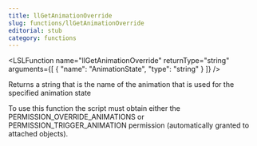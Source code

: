 ```yaml
---
title: llGetAnimationOverride
slug: functions/llGetAnimationOverride
editorial: stub
category: functions
---
```


<LSLFunction
	name="llGetAnimationOverride"
	returnType="string"
	arguments={[
	{
		"name": "AnimationState",
		"type": "string"
	}
]}
/>

Returns a string that is the name of the animation that is used for the specified animation state

To use this function the script must obtain either the PERMISSION_OVERRIDE_ANIMATIONS or PERMISSION_TRIGGER_ANIMATION permission (automatically granted to attached objects).

